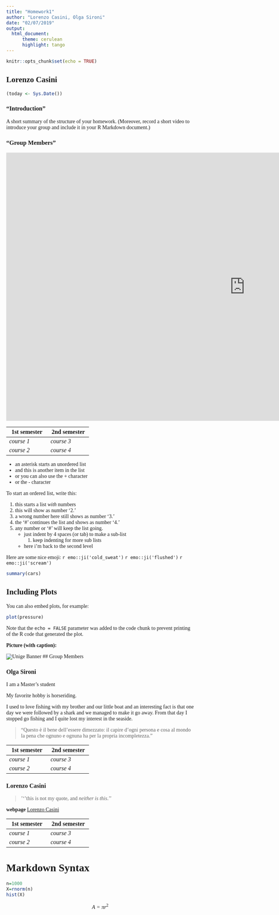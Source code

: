 ```yaml
---
title: "Homework1"
author: "Lorenzo Casini, Olga Sironi"
date: "02/07/2019"
output: 
  html_document:
      theme: cerulean
      highlight: tango
---
```

```r
knitr::opts_chunk$set(echo = TRUE)
```

<style type='text/css'>
  body, td {
    font-family: Minion;
  }
</style>


## Lorenzo Casini

```r
(today <- Sys.Date())
```

### “Introduction” 
A short summary of the structure of your homework. 
(Moreover, record a short video to introduce your group and include it in your R Markdown document.)

### "Group Members"
<iframe width="1280" height="720" src="https://www.youtube.com/embed/b70mr98xo48" frameborder="0" allow="accelerometer; autoplay; encrypted-media; gyroscope; picture-in-picture" allowfullscreen></iframe>

+---------------+---------------+
| 1st semester  | 2nd semester  | 
+===============+===============+
| *course 1*    |  *course 3*   | 
|               |               |
+---------------+---------------+
| *course 2*    |  *course 4*   |
|               |               |      
+---------------+---------------+


* an asterisk starts an unordered list
* and this is another item in the list
+ or you can also use the + character
- or the - character

To start an ordered list, write this:

1. this starts a list *with* numbers
2. this will show as number '2.'
33. a wrong number here still shows as number '3.'
#. the '#' continues the list and shows as number '4.'
9. any number or '#' will keep the list going.
    * just indent by 4 spaces (or tab) to make a sub-list
        1. keep indenting for more sub lists
    * here i'm back to the second level

Here are some nice emoji: `r emo::ji('cold_sweat')` `r emo::ji('flushed')` `r emo::ji('scream')`

```r
summary(cars)
```

## Including Plots

You can also embed plots, for example:

```r
plot(pressure)
```

Note that the `echo = FALSE` parameter was added to the code chunk to prevent printing of the R code that generated the plot.

**Picture (with caption):**

![Unige Banner](https://www.unige.ch/communication/files/1614/8890/7268/logo.jpg)
## Group Members

### Olga Sironi

I am a Master's student

My favorite hobby is horseriding.

I used to love fishing with my brother and our little boat and an interesting fact is that one day we were followed by a shark and we managed to make it go away. From that day I stopped go fishing and I quite lost my interest in the seaside.

>  "Questo è il bene dell'essere dimezzato: il capire d'ogni persona e cosa al mondo la pena che ognuno e ognuna ha per la propria incompletezza." 

+---------------+---------------+
| 1st semester  | 2nd semester  | 
+===============+===============+
| *course 1*    |  *course 3*   | 
|               |               |
+---------------+---------------+
| *course 2*    |  *course 4*   |
|               |               |      
+---------------+---------------+


### Lorenzo Casini

> '''this is not my quote, and *neither is this*.''

**webpage** [Lorenzo Casini](https://www.lorenzocasini.weebly.com)

+---------------+---------------+
| 1st semester  | 2nd semester  | 
+===============+===============+
| *course 1*    |  *course 3*   | 
|               |               |
+---------------+---------------+
| *course 2*    |  *course 4*   |
|               |               |      
+---------------+---------------+

# Markdown Syntax

```r
n=1000
X=rnorm(n)
hist(X)
```

$$A=\pi r^2$$